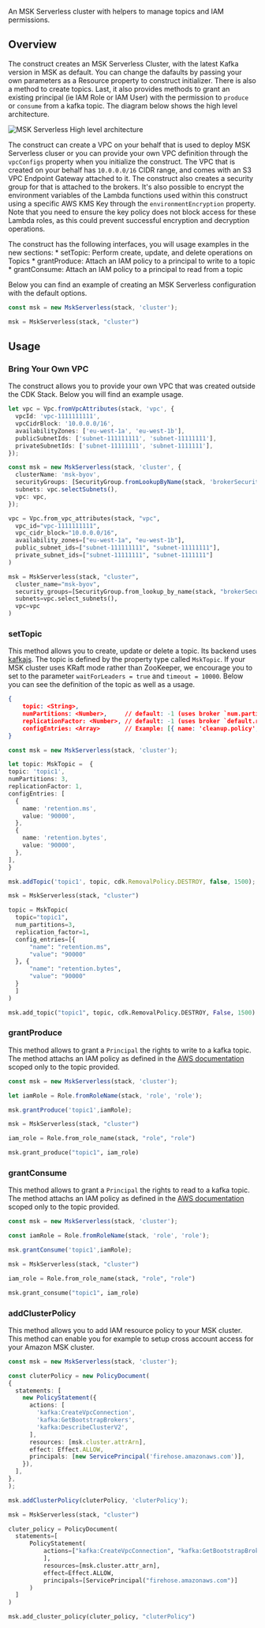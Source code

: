 <!-- This file is generated, do not modify directly, update the README.md in framework/src/streaming -->



An MSK Serverless cluster with helpers to manage topics and IAM permissions. 

## Overview

The construct creates an MSK Serverless Cluster, with the latest Kafka version in MSK as default. You can change the dafaults by passing your own parameters as a Resource property to construct initializer. There is also a method to create topics. Last, it also provides methods to grant an existing principal (ie IAM Role or IAM User) with the permission to `produce` or `consume` from a kafka topic. The diagram below shows the high level architecture.

![MSK Serverless High level architecture](../../../../static/img/msk-serverless.png)


The construct can create a VPC on your behalf that is used to deploy MSK Serverless cluser or you can provide your own VPC definition through the `vpcConfigs` property when you initialize the construct. The VPC that is created on your behalf has `10.0.0.0/16` CIDR range, and comes with an S3 VPC Endpoint Gateway attached to it. The construct also creates a security group for that is attached to the brokers. It's also possible to encrypt the environment variables of the Lambda functions used within this construct using a specific AWS KMS Key through the `environmentEncryption` property. Note that you need to ensure the key policy does not block access for these Lambda roles, as this could prevent successful encryption and decryption operations.

The construct has the following interfaces, you will usage examples in the new sections: 
    *  setTopic: Perform create, update, and delete operations on Topics
    *  grantProduce: Attach an IAM policy to a principal to write to a topic 
    *  grantConsume: Attach an IAM policy to a principal to read from a topic

Below you can find an example of creating an MSK Serverless configuration with the default options.

<Tabs>
  <TabItem value="typescript" label="TypeScript" default>

  ```typescript
const msk = new MskServerless(stack, 'cluster');
  ```
  
  </TabItem>
  <TabItem value="python" label="Python">

  ```python
msk = MskServerless(stack, "cluster")
  ```

  </TabItem>
</Tabs>


## Usage

### Bring Your Own VPC

The construct allows you to provide your own VPC that was created outside the CDK Stack. Below you will find an example usage. 


<Tabs>
  <TabItem value="typescript" label="TypeScript" default>

  ```typescript
let vpc = Vpc.fromVpcAttributes(stack, 'vpc', {
    vpcId: 'vpc-1111111111',
    vpcCidrBlock: '10.0.0.0/16',
    availabilityZones: ['eu-west-1a', 'eu-west-1b'],
    publicSubnetIds: ['subnet-111111111', 'subnet-11111111'],
    privateSubnetIds: ['subnet-11111111', 'subnet-1111111'],
});

const msk = new MskServerless(stack, 'cluster', {
    clusterName: 'msk-byov',
    securityGroups: [SecurityGroup.fromLookupByName(stack, 'brokerSecurityGroup', 'broker-sg', vpc)],
    subnets: vpc.selectSubnets(),
    vpc: vpc,
  });
  ```
  
  </TabItem>
  <TabItem value="python" label="Python">

  ```python
vpc = Vpc.from_vpc_attributes(stack, "vpc",
    vpc_id="vpc-1111111111",
    vpc_cidr_block="10.0.0.0/16",
    availability_zones=["eu-west-1a", "eu-west-1b"],
    public_subnet_ids=["subnet-111111111", "subnet-11111111"],
    private_subnet_ids=["subnet-11111111", "subnet-1111111"]
)

msk = MskServerless(stack, "cluster",
    cluster_name="msk-byov",
    security_groups=[SecurityGroup.from_lookup_by_name(stack, "brokerSecurityGroup", "broker-sg", vpc)],
    subnets=vpc.select_subnets(),
    vpc=vpc
)
  ```

  </TabItem>
</Tabs>

### setTopic

This method allows you to create, update or delete a topic. Its backend uses [kafkajs](https://kafka.js.org/).
The topic is defined by the property type called `MskTopic`. 
If your MSK cluster uses KRaft mode rather than ZooKeeper, we encourage you to set to the parameter `waitForLeaders = true` 
and `timeout = 10000`. 
Below you can see the definition of the topic as well as a usage.

```json
{
    topic: <String>,
    numPartitions: <Number>,     // default: -1 (uses broker `num.partitions` configuration)
    replicationFactor: <Number>, // default: -1 (uses broker `default.replication.factor` configuration)
    configEntries: <Array>       // Example: [{ name: 'cleanup.policy', value: 'compact' }] - default: []
}
```

<Tabs>
  <TabItem value="typescript" label="TypeScript" default>

  ```typescript
const msk = new MskServerless(stack, 'cluster');

let topic: MskTopic =  {
  topic: 'topic1',
  numPartitions: 3,
  replicationFactor: 1,
  configEntries: [
    {
      name: 'retention.ms',
      value: '90000',
    },
    {
      name: 'retention.bytes',
      value: '90000',
    },
  ],
}

msk.addTopic('topic1', topic, cdk.RemovalPolicy.DESTROY, false, 1500);
  ```
  
  </TabItem>
  <TabItem value="python" label="Python">

  ```python
msk = MskServerless(stack, "cluster")

topic = MskTopic(
    topic="topic1",
    num_partitions=3,
    replication_factor=1,
    config_entries=[{
        "name": "retention.ms",
        "value": "90000"
    }, {
        "name": "retention.bytes",
        "value": "90000"
    }
    ]
)

msk.add_topic("topic1", topic, cdk.RemovalPolicy.DESTROY, False, 1500)
  ```

  </TabItem>
</Tabs>

### grantProduce

This method allows to grant a `Principal` the rights to write to a kafka topic.
The method attachs an IAM policy as defined in the [AWS documentation](https://docs.aws.amazon.com/msk/latest/developerguide/iam-access-control.html#iam-access-control-use-cases) scoped only to the topic provided.


<Tabs>
  <TabItem value="typescript" label="TypeScript" default>

  ```typescript
const msk = new MskServerless(stack, 'cluster');

let iamRole = Role.fromRoleName(stack, 'role', 'role');

msk.grantProduce('topic1',iamRole);
  ```
  
  </TabItem>
  <TabItem value="python" label="Python">

  ```python
msk = MskServerless(stack, "cluster")

iam_role = Role.from_role_name(stack, "role", "role")

msk.grant_produce("topic1", iam_role)
  ```

  </TabItem>
</Tabs>

### grantConsume
This method allows to grant a `Principal` the rights to read to a kafka topic.
The method attachs an IAM policy as defined in the [AWS documentation](https://docs.aws.amazon.com/msk/latest/developerguide/iam-access-control.html#iam-access-control-use-cases) scoped only to the topic provided.

<Tabs>
  <TabItem value="typescript" label="TypeScript" default>

  ```typescript
const msk = new MskServerless(stack, 'cluster');

const iamRole = Role.fromRoleName(stack, 'role', 'role');

msk.grantConsume('topic1',iamRole);
  ```
  
  </TabItem>
  <TabItem value="python" label="Python">

  ```python
msk = MskServerless(stack, "cluster")

iam_role = Role.from_role_name(stack, "role", "role")

msk.grant_consume("topic1", iam_role)
  ```

  </TabItem>
</Tabs>

### addClusterPolicy

This method allows you to add IAM resource policy to your MSK cluster. This method can enable you for example to setup cross account access for your Amazon MSK cluster. 


<Tabs>
  <TabItem value="typescript" label="TypeScript" default>

  ```typescript
const msk = new MskServerless(stack, 'cluster');

const cluterPolicy = new PolicyDocument(
  {
    statements: [
      new PolicyStatement({
        actions: [
          'kafka:CreateVpcConnection',
          'kafka:GetBootstrapBrokers',
          'kafka:DescribeClusterV2',
        ],
        resources: [msk.cluster.attrArn],
        effect: Effect.ALLOW,
        principals: [new ServicePrincipal('firehose.amazonaws.com')],
      }),
    ],
  },
);

msk.addClusterPolicy(cluterPolicy, 'cluterPolicy');
  ```
  
  </TabItem>
  <TabItem value="python" label="Python">

  ```python
msk = MskServerless(stack, "cluster")

cluter_policy = PolicyDocument(
    statements=[
        PolicyStatement(
            actions=["kafka:CreateVpcConnection", "kafka:GetBootstrapBrokers", "kafka:DescribeClusterV2"
            ],
            resources=[msk.cluster.attr_arn],
            effect=Effect.ALLOW,
            principals=[ServicePrincipal("firehose.amazonaws.com")]
        )
    ]
)

msk.add_cluster_policy(cluter_policy, "cluterPolicy")
  ```

  </TabItem>
</Tabs>

